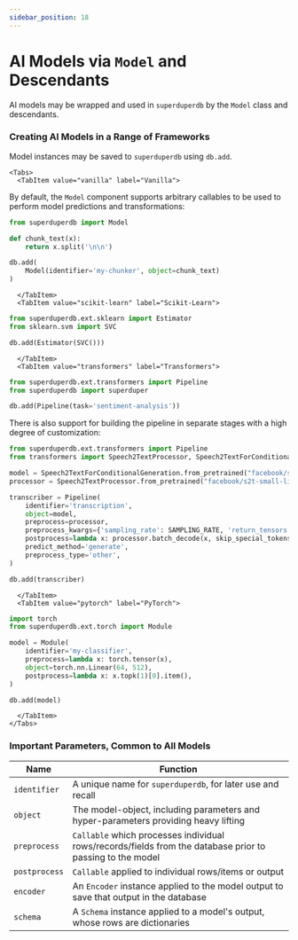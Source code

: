 ```yaml
---
sidebar_position: 18
---
```


# AI Models via `Model` and Descendants

AI models may be wrapped and used in `superduperdb` by the `Model` class and descendants.


### Creating AI Models in a Range of Frameworks

Model instances may be saved to `superduperdb` using `db.add`.

```mdx
<Tabs>
  <TabItem value="vanilla" label="Vanilla">
```

By default, the `Model` component supports arbitrary callables to be used to perform model predictions and transformations:

```python
from superduperdb import Model

def chunk_text(x):
    return x.split('\n\n')

db.add(
    Model(identifier='my-chunker', object=chunk_text)
)
```

```mdx
  </TabItem>
  <TabItem value="scikit-learn" label="Scikit-Learn">
```

```python
from superduperdb.ext.sklearn import Estimator
from sklearn.svm import SVC

db.add(Estimator(SVC()))
```

```mdx
  </TabItem>
  <TabItem value="transformers" label="Transformers">
```

```python
from superduperdb.ext.transformers import Pipeline
from superduperdb import superduper

db.add(Pipeline(task='sentiment-analysis'))
```

There is also support for building the pipeline in separate stages with a high degree of customization:

```python
from superduperdb.ext.transformers import Pipeline
from transformers import Speech2TextProcessor, Speech2TextForConditionalGeneration

model = Speech2TextForConditionalGeneration.from_pretrained("facebook/s2t-small-librispeech-asr")
processor = Speech2TextProcessor.from_pretrained("facebook/s2t-small-librispeech-asr")

transcriber = Pipeline(
    identifier='transcription',
    object=model,
    preprocess=processor,
    preprocess_kwargs={'sampling_rate': SAMPLING_RATE, 'return_tensors': 'pt', 'padding': True}, # Please replace the placeholder `SAMPLING_RATE` with the appropriate value in your context.
    postprocess=lambda x: processor.batch_decode(x, skip_special_tokens=True),
    predict_method='generate',
    preprocess_type='other',
)

db.add(transcriber)
```

```mdx
  </TabItem>
  <TabItem value="pytorch" label="PyTorch">
```

```python
import torch
from superduperdb.ext.torch import Module

model = Module(
    identifier='my-classifier',
    preprocess=lambda x: torch.tensor(x),
    object=torch.nn.Linear(64, 512),
    postprocess=lambda x: x.topk(1)[0].item(),
)

db.add(model)
```

```mdx
  </TabItem>
</Tabs>
```

### Important Parameters, Common to All Models
  
| Name | Function |
| --- | --- |
| `identifier` | A unique name for `superduperdb`, for later use and recall |
| `object` | The model-object, including parameters and hyper-parameters providing heavy lifting |
| `preprocess` | `Callable` which processes individual rows/records/fields from the database prior to passing to the model |
| `postprocess` | `Callable` applied to individual rows/items or output |
| `encoder` | An `Encoder` instance applied to the model output to save that output in the database |
| `schema` | A `Schema` instance applied to a model's output, whose rows are dictionaries |
```
